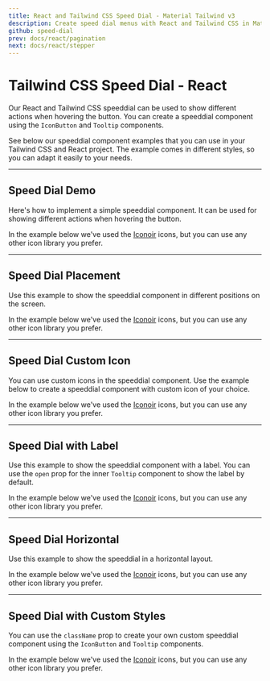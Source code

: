 ```yaml
---
title: React and Tailwind CSS Speed Dial - Material Tailwind v3
description: Create speed dial menus with React and Tailwind CSS in Material Tailwind v3. Improve user interaction with customizable and responsive speed dial components.
github: speed-dial
prev: docs/react/pagination
next: docs/react/stepper
---
```


# Tailwind CSS Speed Dial - React

Our React and Tailwind CSS speeddial can be used to show different actions when hovering the button. You can create a speeddial component using the `IconButton` and `Tooltip` components.

See below our speeddial component examples that you can use in your Tailwind CSS and React project. The example comes in different styles, so you can adapt it easily to your needs.

---

## Speed Dial Demo

Here's how to implement a simple speeddial component. It can be used for showing different actions when hovering the button.

In the example below we've used the [Iconoir](https://iconoir.com/) icons, but you can use any other icon library you prefer.

<PreviewWithCode relativePath="speed-dial/speed-dial-demo.tsx" language="react" />

---

## Speed Dial Placement

Use this example to show the speeddial component in different positions on the screen.

In the example below we've used the [Iconoir](https://iconoir.com/) icons, but you can use any other icon library you prefer.

<PreviewWithCode relativePath="speed-dial/speed-dial-placement.tsx" language="react" />

---

## Speed Dial Custom Icon

You can use custom icons in the speeddial component. Use the example below to create a speeddial component with custom icon of your choice.

In the example below we've used the [Iconoir](https://iconoir.com/) icons, but you can use any other icon library you prefer.

<PreviewWithCode relativePath="speed-dial/speed-dial-custom-icon.tsx" language="react" />

---

## Speed Dial with Label

Use this example to show the speeddial component with a label. You can use the `open` prop for the inner `Tooltip` component to show the label by default.

In the example below we've used the [Iconoir](https://iconoir.com/) icons, but you can use any other icon library you prefer.

<PreviewWithCode relativePath="speed-dial/speed-dial-with-label.tsx" language="react" />

---

## Speed Dial Horizontal

Use this example to show the speeddial in a horizontal layout.

In the example below we've used the [Iconoir](https://iconoir.com/) icons, but you can use any other icon library you prefer.

<PreviewWithCode relativePath="speed-dial/speed-dial-horizontal.tsx" language="react" />

---

## Speed Dial with Custom Styles

You can use the `className` prop to create your own custom speeddial component using the `IconButton` and `Tooltip` components.

In the example below we've used the [Iconoir](https://iconoir.com/) icons, but you can use any other icon library you prefer.

<PreviewWithCode relativePath="speed-dial/speed-dial-with-custom-styles.tsx" language="react" />
